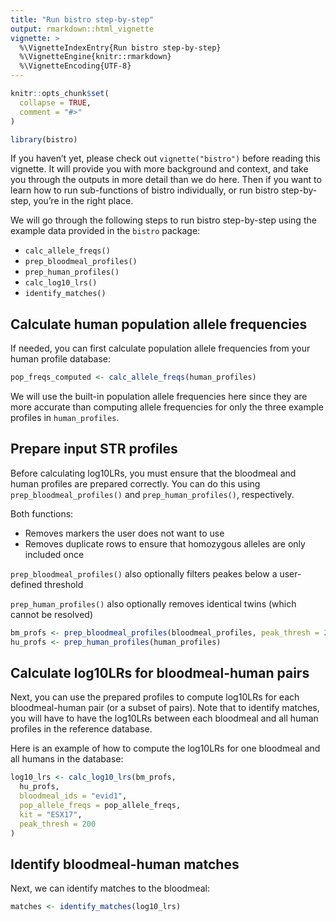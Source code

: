 ```yaml
---
title: "Run bistro step-by-step"
output: rmarkdown::html_vignette
vignette: >
  %\VignetteIndexEntry{Run bistro step-by-step}
  %\VignetteEngine{knitr::rmarkdown}
  %\VignetteEncoding{UTF-8}
---
```


```r
knitr::opts_chunk$set(
  collapse = TRUE,
  comment = "#>"
)
```

```r
library(bistro)
```

If you haven't yet, please check out `vignette("bistro")` before reading this vignette. It will provide you with more background and context, and take you through the outputs in more detail than we do here. Then if you want to learn how to run sub-functions of bistro individually, or run bistro step-by-step, you're in the right place.

We will go through the following steps to run bistro step-by-step using the example data provided in the `bistro` package:

- `calc_allele_freqs()`
- `prep_bloodmeal_profiles()`
- `prep_human_profiles()`
- `calc_log10_lrs()`
- `identify_matches()`

## Calculate human population allele frequencies

If needed, you can first calculate population allele frequencies from your human profile database:

```r
pop_freqs_computed <- calc_allele_freqs(human_profiles)
```

We will use the built-in population allele frequencies here since they are more accurate than computing allele frequencies for only the three example profiles in `human_profiles`. 

## Prepare input STR profiles

Before calculating log10LRs, you must ensure that the bloodmeal and human profiles are prepared correctly. You can do this using `prep_bloodmeal_profiles()` and `prep_human_profiles()`, respectively.

Both functions:

- Removes markers the user does not want to use
- Removes duplicate rows to ensure that homozygous alleles are only included once

`prep_bloodmeal_profiles()` also optionally filters peakes below a user-defined threshold 

`prep_human_profiles()` also optionally removes identical twins (which cannot be resolved)

```r
bm_profs <- prep_bloodmeal_profiles(bloodmeal_profiles, peak_thresh = 200)
hu_profs <- prep_human_profiles(human_profiles)
```


## Calculate log10LRs for bloodmeal-human pairs

Next, you can use the prepared profiles to compute log10LRs for each bloodmeal-human pair (or a subset of pairs). Note that to identify matches, you will have to have the log10LRs between each bloodmeal and all human profiles in the reference database. 

Here is an example of how to compute the log10LRs for one bloodmeal and all humans in the database:

```r
log10_lrs <- calc_log10_lrs(bm_profs,
  hu_profs,
  bloodmeal_ids = "evid1",
  pop_allele_freqs = pop_allele_freqs,
  kit = "ESX17",
  peak_thresh = 200
)
```

## Identify bloodmeal-human matches

Next, we can identify matches to the bloodmeal:

```r
matches <- identify_matches(log10_lrs)
```

